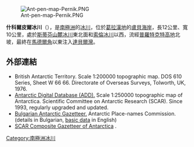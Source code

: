 [[Image:Ant-pen-map-Pernik.PNG|thumb]]

'''什科爾皮爾冰川'''（{{lang-en|Škorpil Glacier}}），是[[南極洲|南極洲]]的[[冰川|冰川]]，位於[[葛拉漢地|葛拉漢地]]的[[盧貝海岸|盧貝海岸]]，長12公里、寬10公里，處於[[斯蒂芬山麓冰川|斯蒂芬山麓冰川]]東北面和[[索倫冰川|索倫冰川]]以西，流經[[普羅特克特高地|普羅特克特高地]]北坡，最終在[[馬德爾角|馬德爾角]]以東注入[[達貝爾灣|達貝爾灣]]。

{{coord|66|37|50|S|66|16|00|W|display=title}}

==外部連結==
* British Antarctic Territory.  Scale 1:200000 topographic map. DOS 610 Series, Sheet W 66 66.  Directorate of Overseas Surveys, Tolworth, UK, 1976.
* [http://www.add.scar.org Antarctic Digital Database (ADD).] {{Wayback|url=http://www.add.scar.org/ |date=20170305000653 }} Scale 1:250000 topographic map of Antarctica. Scientific Committee on Antarctic Research (SCAR). Since 1993, regularly upgraded and updated.
* [http://apcbg.org/gazet-bg.doc Bulgarian Antarctic Gazetteer.] {{Wayback|url=http://apcbg.org/gazet-bg.doc |date=20160206203828 }} Antarctic Place-names Commission. (details in Bulgarian, [http://apcbg.org/gazet.htm basic data] {{Wayback|url=http://apcbg.org/gazet.htm |date=20160304071225 }} in English)
* [http://data.aad.gov.au/aadc/gaz/scar/ SCAR Composite Gazetteer of Antarctica] {{WebCite|url=https://www.webcitation.org/5ug2CfC7m?url=http://data.aad.gov.au/aadc/gaz/scar/ |date=20101202140255 |dateformat=iso }}.

{{DEFAULTSORT:Škorpil Glacier}}
[[Category:南極洲冰川|Category:南極洲冰川]]


{{LoubetCoast-geo-stub}}